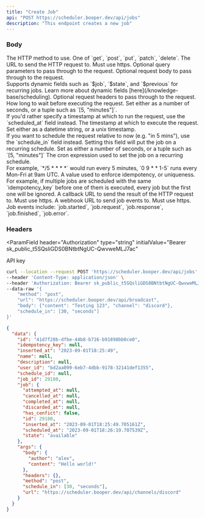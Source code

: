 ```yaml
---
title: "Create Job"
api: "POST https://scheduler.booper.dev/api/jobs"
description: "This endpoint creates a new job"
---
```


### Body

<ParamField body="method" type="enum" default="get">
  The HTTP method to use. One of `get`, `post`, `put`, `patch`, `delete`.
</ParamField>

<ParamField body="url" type="string" required>
  The URL to send the HTTP request to. Must use https.
</ParamField>

<ParamField body="query" type="JSON">
  Optional query parameters to pass through to the request.
</ParamField>

<ParamField body="body" type="JSON">
  Optional request body to pass through to the request. <br />
  Supports dynamic fields such as `$job`, `$state`, and `$previous` for recurring
  jobs. Learn more about dynamic fields [here](/knowledge-base/scheduling).
</ParamField>

<ParamField body="headers" type="JSON">
  Optional request headers to pass through to the request.
</ParamField>

<ParamField body="schedule_in" type="number | [number, string]">
  How long to wait before executing the request. Set either as a number of
  seconds, or a tuple such as `[5, "minutes"]`. <br />
  If you'd rather specify a timestamp at which to run the request, use the `scheduled_at`
  field instead.
</ParamField>

<ParamField body="scheduled_at" type="string | number | Date">
  The timestamp at which to execute the request. Set either as a datetime
  string, or a unix timestamp. <br />
  If you want to schedule the request relative to now (e.g. "in 5 mins"), use the
  `schedule_in` field instead.
</ParamField>

<ParamField body="repeat_every" type="number | [number, string]">
  Setting this field will put the job on a recurring schedule. Set as either a
  number of seconds, or a tuple such as `[5, "minutes"]`
</ParamField>

<ParamField body="cron" type="string">
  The cron expression used to set the job on a recurring schedule.
  <br /> For example, `*/5 * * * *` would run every 5 minutes, `0 9 * * 1-5` runs
  every Mon-Fri at 9am UTC.
</ParamField>

<ParamField body="idempotency_key" type="string">
  A value used to enforce idempotency, or uniqueness. <br />
  For example, if multiple jobs are scheduled with the same `idempotency_key` before
  one of them is executed, every job but the first one will be ignored.
</ParamField>

<ParamField body="callback_url" type="string">
  A callback URL to send the result of the HTTP request to. Must use https.
</ParamField>

<ParamField body="webhook_url" type="string">
  A webhook URL to send job events to. Must use https. Job events include:
  `job.started`, `job.request`, `job.response`, `job.finished`, `job.error`.
</ParamField>

### Headers

<ParamField
  header="Authorization"
  type="string"
  initialValue="Bearer sk_public_t5SQsliGDS0BNtbtNgUC-QwvweMLJ7ac"
>
  API key
</ParamField>

<RequestExample>

```bash Example Request
curl --location --request POST 'https://scheduler.booper.dev/api/jobs' \
--header 'Content-Type: application/json' \
--header 'Authorization: Bearer sk_public_t5SQsliGDS0BNtbtNgUC-QwvweMLJ7ac' \
--data-raw '{
    "method": "post",
    "url": "https://scheduler.booper.dev/api/broadcast",
    "body": {"content": "Testing 123", "channel": "discord"},
    "schedule_in": [30, "seconds"]
}'
```

</RequestExample>

<ResponseExample>

```json Response
{
  "data": {
    "id": "41d7f28b-dfbe-44b8-b716-b91898bb0ce0",
    "idempotency_key": null,
    "inserted_at": "2023-09-01T18:25:49",
    "name": null,
    "description": null,
    "user_id": "bd2aa099-6eb7-4dbb-9178-32141def1355",
    "schedule_id": null,
    "job_id": 29180,
    "job": {
      "attempted_at": null,
      "cancelled_at": null,
      "completed_at": null,
      "discarded_at": null,
      "has_confict": false,
      "id": 29180,
      "inserted_at": "2023-09-01T18:25:49.705161Z",
      "scheduled_at": "2023-09-01T18:26:19.707539Z",
      "state": "available"
    },
    "args": {
      "body": {
        "author": "alex",
        "content": "Hello world!"
      },
      "headers": {},
      "method": "post",
      "schedule_in": [30, "seconds"],
      "url": "https://scheduler.booper.dev/api/channels/discord"
    }
  }
}
```

</ResponseExample>
